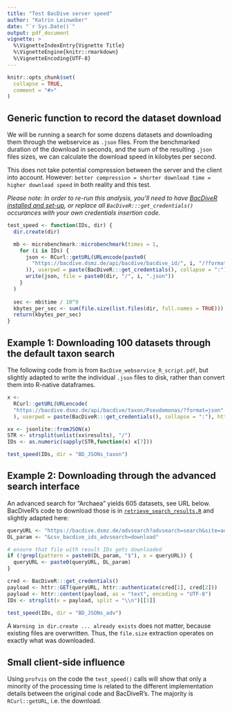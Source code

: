 ```yaml
---
title: "Test BacDive server speed"
author: "Katrin Leinweber"
date: "`r Sys.Date()`"
output: pdf_document
vignette: >
  %\VignetteIndexEntry{Vignette Title}
  %\VignetteEngine{knitr::rmarkdown}
  %\VignetteEncoding{UTF-8}
---
```


```r
knitr::opts_chunk$set(
  collapse = TRUE,
  comment = "#>"
)
```

## Generic function to record the dataset download

We will be running a search for some dozens datasets and downloading them through
the webservice as `.json` files. From the benchmarked duration of the download
in seconds, and the sum of the resulting `.json` files sizes, we can calculate
the download speed in kilobytes per second.

This does not take potential compression between the server and the client into
account. However: `better compression = shorter download time = higher download speed`
in both reality and this test.

*Please note: In order to re-run this analysis, you'll need to have [BacDiveR installed
and set-up](https://tibhannover.github.io/BacDiveR/#installation), or replace all
`BacDiveR:::get_credentials()` occurances with your own credentials insertion code.*

```r
test_speed <- function(IDs, dir) {
  dir.create(dir)

  mb <- microbenchmark::microbenchmark(times = 1,
    for (i in IDs) {
      json <- RCurl::getURL(URLencode(paste0(
        "https://bacdive.dsmz.de/api/bacdive/bacdive_id/", i, "/?format=json"
      )), userpwd = paste(BacDiveR:::get_credentials(), collapse = ":"), httpauth = 1L)
      write(json, file = paste0(dir, "/", i, ".json"))
    }
  )
  
  sec <- mb$time / 10^9
  kbytes_per_sec <- sum(file.size(list.files(dir, full.names = TRUE))) / 2^10 / sec
  return(kbytes_per_sec)
}
```

## Example 1: Downloading 100 datasets through the default taxon search

The following code from is from `BacDive_webservice_R_script.pdf`, but slightly
adapted to write the individual `.json` files to disk, rather than convert them
into R-native dataframes.

```r
x <-
  RCurl::getURL(URLencode(
  "https://bacdive.dsmz.de/api/bacdive/taxon/Pseudomonas/?format=json"
  ), userpwd = paste(BacDiveR:::get_credentials(), collapse = ":"), httpauth = 1L)

xx <- jsonlite::fromJSON(x)
STR <- strsplit(unlist(xx$results), "/")
IDs <- as.numeric(sapply(STR,function(x) x[7]))

test_speed(IDs, dir = "BD_JSONs_taxon")
```

## Example 2: Downloading through the advanced search interface

An advanced search for "Archaea" yields 605 datasets, see URL below. BacDiveR's
code to download those is in
[`retrieve_search_results.R`](https://github.com/TIBHannover/BacDiveR/blob/master/R/retrieve_search_results.R)
and slightly adapted here:

```r
queryURL <- "https://bacdive.dsmz.de/advsearch?advsearch=search&site=advsearch&searchparams[70][contenttype]=text&searchparams[70][typecontent]=contains&searchparams[70][searchterm]=Archaea"
DL_param <- "&csv_bacdive_ids_advsearch=download"

# ensure that file with result IDs gets downloaded
if (!grepl(pattern = paste0(DL_param, "$"), x = queryURL)) {
  queryURL <- paste0(queryURL, DL_param)
}

cred <- BacDiveR:::get_credentials()
payload <- httr::GET(queryURL, httr::authenticate(cred[1], cred[2]))
payload <- httr::content(payload, as = "text", encoding = "UTF-8")
IDs <- strsplit(x = payload, split = "\\n")[[1]]

test_speed(IDs, dir = "BD_JSONs_adv")
```

A `Warning in dir.create ... already exists` does not matter, because existing
files are overwritten. Thus, the `file.size` extraction operates on exactly what
was downloaded.


## Small client-side influence

Using `profvis` on the code the `test_speed()` calls will show that only a minority
of the processing time is related to the different implementation details between
the original code and BacDiveR's. The majority is `RCurl::getURL`, i.e. the download.
